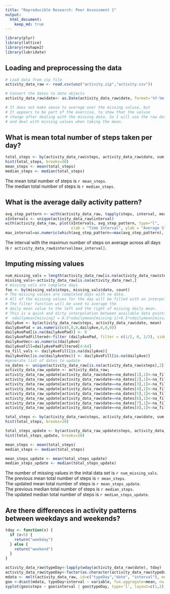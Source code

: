 ```yaml
---
title: "Reproducible Research: Peer Assessment 1"
output: 
  html_document:
    keep_md: true
---
```

```r
library(plyr)
library(lattice)
library(reshape2)
library(lubridate)
```

## Loading and preprocessing the data
```r
# Load data from zip file
activity_data_raw <- read.csv(unz("activity.zip","activity.csv"))

# Convert the dates to date objects
activity_data_raw$date<- as.Date(activity_data_raw$date, format='%Y-%m-%d')

# It does not make sense to average over the missing valuse, but 
# It appears to be part of the exercise, to show that the valuse 
# change after dealing with the missing data. So I will use the raw data
# and deal with missing values when taking the mean.
```


## What is mean total number of steps taken per day?
```r
total_steps <- by(activity_data_raw$steps, activity_data_raw$date, sum, na.rm=TRUE )
hist(total_steps, breaks=20)
mean_steps <- mean(total_steps)
median_steps <- median(total_steps)

```
The mean total number of steps is `r mean_steps`.    
The median total number of steps is `r median_steps`.  

## What is the average daily activity pattern?
```r
avg_step_pattern <- with(activity_data_raw, tapply(steps, interval, mean, na.rm=TRUE))
xIntervals <- unique(activity_data_raw$interval)
with(activity_data_raw, plot(xIntervals, avg_step_pattern, type="l", 
                             xlab = "Time Interval", ylab = "Average Steps"))
max_interval=as.numeric(which(avg_step_pattern==max(avg_step_pattern), arr.ind=TRUE))
```

The interval with the maximun number of steps on average across all days is `r activity_data_raw$interval[max_interval]`.    

## Imputing missing values
```r
num_missing_vals = length(activity_data_raw[is.na(activity_data_raw$steps),1])
missing_vals<-activity_data_raw[is.na(activity_data_raw),]
# missing vals are complete days
foo <- by(missing_vals$steps, missing_vals$date, count)
# The missing values are completed days with no data.
# All of the missing values for the day will be filled with an interpolated mean value for the day.
# The filter function will be used to average the 
# daily mean value to the left and the right of missing daily mean.
# This is a quick and dirty interpolation between available data points
#  xdailymean[missing] = 0.5*xdailymean[missing-1]+0.5*xdailymean[missing+1]
dailyAve <- by(activity_data_raw$steps, activity_data_raw$date, mean)
dailyAvePad = as.numeric(c(0,0,0,dailyAve,0,0,0))
dailyAvePad[is.na(dailyAvePad)] <- 0
dailyAvePadFiltered<-filter (dailyAvePad, filter = c(1/2, 0, 1/2), sides=2)
dailyAveVec<-as.numeric(dailyAve)
dailyAveFill=dailyAvePadFiltered[4:64]
na_fill_vals <- dailyAveFill[is.na(dailyAve)]
dailyAveVec[is.na(dailyAveVec)] <- dailyAveFill[is.na(dailyAve)]
#generate list of dates to update
na_dates <- unique(activity_data_raw[is.na(activity_data_raw$steps),2])
activity_data_raw_update <- activity_data_raw;
activity_data_raw_update[activity_data_raw$date==na_dates[1],1]<-na_fill_vals[1]
activity_data_raw_update[activity_data_raw$date==na_dates[2],1]<-na_fill_vals[2]
activity_data_raw_update[activity_data_raw$date==na_dates[3],1]<-na_fill_vals[3]
activity_data_raw_update[activity_data_raw$date==na_dates[4],1]<-na_fill_vals[4]
activity_data_raw_update[activity_data_raw$date==na_dates[5],1]<-na_fill_vals[5]
activity_data_raw_update[activity_data_raw$date==na_dates[6],1]<-na_fill_vals[6]
activity_data_raw_update[activity_data_raw$date==na_dates[7],1]<-na_fill_vals[7]
activity_data_raw_update[activity_data_raw$date==na_dates[8],1]<-na_fill_vals[8]

total_steps <- by(activity_data_raw$steps, activity_data_raw$date, sum, na.rm=TRUE )
hist(total_steps, breaks=20)

total_steps_update <- by(activity_data_raw_update$steps, activity_data_raw_update$date, sum, na.rm=TRUE )
hist(total_steps_update, breaks=20)

mean_steps <- mean(total_steps)
median_steps <- median(total_steps)

mean_steps_update <- mean(total_steps_update)
median_steps_update <- median(total_steps_update)
```

The number of missing values in the inital data set is `r num_missing_vals`.    
The previous mean total number of steps is `r mean_steps`.  
The updated mean total number of steps is `r mean_steps_update`.  
The previous median total number of steps is `r median_steps`.    
The updated median total number of steps is `r median_steps_update`.  


## Are there differences in activity patterns between weekdays and weekends?
```r
tday <- function(x) {
  if (x<5) {
    return("weekday")
  } else {
    return("weekend")
  }
}

activity_data_raw$typeDay<-lapply(wday(activity_data_raw$date), tday)
activity_data_raw$typeDay<-factor(as.character(activity_data_raw$typeDay))
mdata <- melt(activity_data_raw, id=c("typeDay","date", "interval"), measure.vars = c("steps"))
goo <-dcast(mdata, typeDay+interval ~ variable, fun.aggregate=mean, na.rm=TRUE)
xyplot(goo$steps ~ goo$interval | goo$typeDay, type='l', layout=c(1,2), xlab = "Time Interval", ylab = "Average Steps")
```
